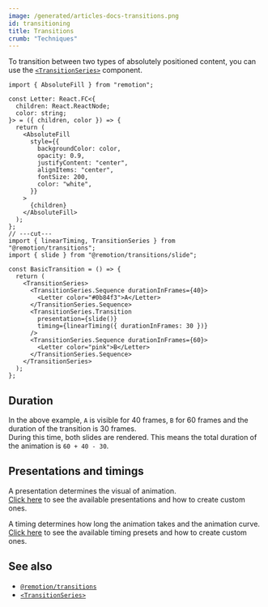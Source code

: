 ```yaml
---
image: /generated/articles-docs-transitions.png
id: transitioning
title: Transitions
crumb: "Techniques"
---
```



To transition between two types of absolutely positioned content, you can use the [`<TransitionSeries>`](/docs/transitions/transitionseries) component.

```tsx twoslash title="SlideTransition.tsx"
import { AbsoluteFill } from "remotion";

const Letter: React.FC<{
  children: React.ReactNode;
  color: string;
}> = ({ children, color }) => {
  return (
    <AbsoluteFill
      style={{
        backgroundColor: color,
        opacity: 0.9,
        justifyContent: "center",
        alignItems: "center",
        fontSize: 200,
        color: "white",
      }}
    >
      {children}
    </AbsoluteFill>
  );
};
// ---cut---
import { linearTiming, TransitionSeries } from "@remotion/transitions";
import { slide } from "@remotion/transitions/slide";

const BasicTransition = () => {
  return (
    <TransitionSeries>
      <TransitionSeries.Sequence durationInFrames={40}>
        <Letter color="#0b84f3">A</Letter>
      </TransitionSeries.Sequence>
      <TransitionSeries.Transition
        presentation={slide()}
        timing={linearTiming({ durationInFrames: 30 })}
      />
      <TransitionSeries.Sequence durationInFrames={60}>
        <Letter color="pink">B</Letter>
      </TransitionSeries.Sequence>
    </TransitionSeries>
  );
};
```

<Demo type="slide" />

## Duration

In the above example, `A` is visible for 40 frames, `B` for 60 frames and the duration of the transition is 30 frames.  
During this time, both slides are rendered. This means the total duration of the animation is `60 + 40 - 30`.

<TransitionsDuration />

## Presentations and timings

A presentation determines the visual of animation.  
[Click here](/docs/transitions/presentations) to see the available presentations and how to create custom ones.

A timing determines how long the animation takes and the animation curve.  
[Click here](/docs/transitions/timings) to see the available timing presets and how to create custom ones.

## See also

- [`@remotion/transitions`](/docs/transitions)
- [`<TransitionSeries>`](/docs/transitions/transitionseries)

